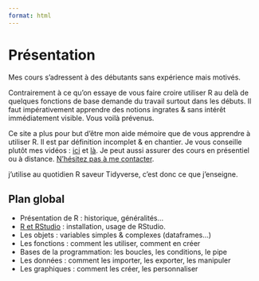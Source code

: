 ```yaml
---
format: html
---
```



# Présentation

Mes cours s'adressent à des débutants sans expérience mais motivés.

Contrairement à ce qu'on essaye de vous faire croire utiliser R au delà de quelques fonctions de base demande du travail surtout dans les débuts. Il faut impérativement apprendre des notions ingrates & sans intérêt immédiatement visible. Vous voilà prévenus.

Ce site a plus pour but d'être mon aide mémoire que de vous apprendre à utiliser R. Il est par définition incomplet & en chantier. Je vous conseille plutôt mes vidéos : [ici](https://www.youtube.com/playlist?list=PL2b1a8d3c7f0e4f5b) et [là](https://www.youtube.com/playlist?list=PL2b1a8d3c7f0e4f5b). Je peut aussi assurer des cours en présentiel ou à distance. [N'hésitez pas à me contacter](https://philippemichel.github.io/latexr/).

j'utilise au quotidien R saveur Tidyverse, c'est donc ce que j'enseigne.


## Plan global

 - Présentation de R : historique, généralités...
 - [R et RStudio](installation.qmd) : installation, usage de RStudio.
 - Les objets : variables simples & complexes (dataframes...)
 - Les fonctions : comment les utiliser, comment en créer
 - Bases de la programmation: les boucles, les conditions, le pipe
 - Les données : comment les importer, les exporter, les manipuler
 - Les graphiques : comment les créer, les personnaliser
 
 
 

